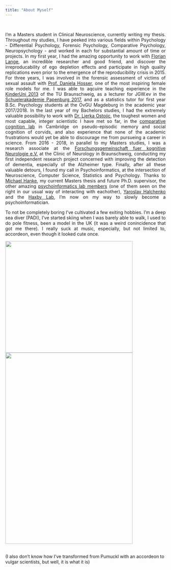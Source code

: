 ```yaml
---
title: "About Myself"
---
```



</body>


<br />

<p align='justify'>I'm a Masters student in Clinical Neuroscience, currently writing my thesis. Throughout my studies, I have peeked into various fields within Psychology - Differential Psychology, Forensic Psychology, Comparative Psychology, Neuropsychology - and worked in each for substantial amount of time or projects. In my first year, I had the amazing opportunity to work with [Florian Lange](https://feb.kuleuven.be/BEE/research-team/florian-lange/), an incredible researcher and good friend, and discover the irreproducability of ego depletion effects and participate in high quality replications even prior to the emergence of the reproducibility crisis in 2015. For three years, I was involved in the forensic assessment of victims  of sexual assault with [Prof. Daniela Hosser](https://www.tu-braunschweig.de/psychologie/abt/epf/mitarbeiter/hosser), one of the most inspiring female role models for me. I was able to aqcuire teaching experience in the [KinderUni 2013](https://www.tu-braunschweig.de/presse/veranstaltungen/kinderuni/archiv/2013) of the TU Braunschweig, as a lecturer for JGW.ev in the [Schuelerakademie Papenburg 2017](https://jgw-ev.de/schuelerakademie/archiv/schulerakademie-papenburg-i-2017/), and as a statistics tutor for first year B.Sc. Psychology students at the OvGU Magdeburg in the academic year 2017/2018.
In the last year of my Bachelors studies, I had the extremely valuable possibility to work with [Dr. Ljerka Ostojic](https://www.researchgate.net/profile/Ljerka_Ostojic), the toughest women and most capable, integer scientistic I have met so far, in the [comparative cognition lab](https://www.psychol.cam.ac.uk/research/ccl) in Cambridge on pseudo-episodic memory and social cognition of corvids, and also experience that none of the academic frustrations would yet be able to discourage me from pursueing a career in science.
From 2016 - 2018, in parallel to my Masters studies, I was a research associate at the [Forschungsgemeinschaft fuer kognitive Neurologie e.V.](https://www.klinikum-braunschweig.de/284.0.html) at the Clinic of Neurology in Braunschweig, conducting my first independent research project concerned with improving the detection of dementia, especially of the Alzheimer type.
Finally, after all these valuable detours, I found my call in Psychoinformatics, at the intersection of Neuroscience, Computer Science, Statistics and Psychology. Thanks to [Michael Hanke](https://github.com/mih), my current Masters thesis and future Ph.D. supervisor, the other amazing [psychoinformatics lab members](http://www.psychoinformatics.de/lab-members.html) (one of them seen on the right in our usual way of interacting with eachother), [Yaroslav Halchenko](https://github.com/yarikoptic) and the [Haxby Lab](http://haxbylab.dartmouth.edu/index.html), I'm now on my way to slowly become a psychoinformatician. </p>

<p align='justify'> To not be completely boring I've cultivated a few exiting hobbies. I'm a deep sea diver (PADI), I've started skiing when I was barely able to walk, I used to do pole fitness, been a model in the UK (it was a weird conincidence that got me there). I really suck at music, especially, but not limited to, accordeon, even though it looked cute once. </p>

<img src="img/accordeon.jpg" width="400" height="350"> <img src="img/IMG_0326.jpg" width="400" height="600">

<br />
(I also don't know how I've transformed from Pumuckl with an accordeon to vulgar scientists, but well, it is what it is)
